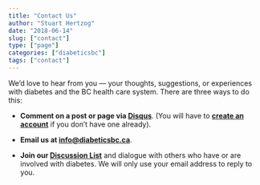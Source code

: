 ```yaml
---
title: "Contact Us"
author: "Stuart Hertzog"
date: "2018-06-14"
slug: ["contact"]
type: ["page"]
categories: ["diabeticsbc"]
tags: ["contact"]
---
```


We'd love to hear from you &mdash; your thoughts, suggestions, or experiences with diabetes and the BC health care system. There are three ways to do this:

* **Comment on a post or page via  [Disqus](https://disqus.com/profile/login/)**. (You will have to **[create an account](https://disqus.com/profile/signup/)** if you don't have one already).

* **Email us at [info@diabeticsbc.ca](mailto:info@diabeticsbc.ca?subject="Contact from DiabeticsBC Web Site")**.

* **Join our [Discussion List](http://diabeticsbc.ca/mailman/listinfo/discussion_diabeticsbc.ca)** and dialogue with others who have or are involved with diabetes. We will only use your email address to reply to you.
 
